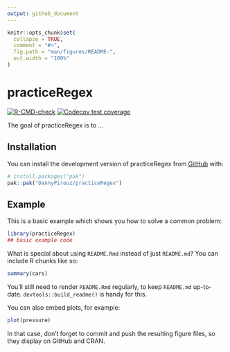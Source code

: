 ```yaml
---
output: github_document
---
```


<!-- README.md is generated from README.Rmd. Please edit that file -->

```r
knitr::opts_chunk$set(
  collapse = TRUE,
  comment = "#>",
  fig.path = "man/figures/README-",
  out.width = "100%"
)
```

# practiceRegex

<!-- badges: start -->
[![R-CMD-check](https://github.com/DannyPirouz/practiceRegex/actions/workflows/R-CMD-check.yaml/badge.svg)](https://github.com/DannyPirouz/practiceRegex/actions/workflows/R-CMD-check.yaml)
[![Codecov test coverage](https://codecov.io/gh/DannyPirouz/practiceRegex/graph/badge.svg)](https://app.codecov.io/gh/DannyPirouz/practiceRegex)
<!-- badges: end -->

The goal of practiceRegex is to ...

## Installation

You can install the development version of practiceRegex from [GitHub](https://github.com/) with:

``` r
# install.packages("pak")
pak::pak("DannyPirouz/practiceRegex")
```

## Example

This is a basic example which shows you how to solve a common problem:

```r
library(practiceRegex)
## basic example code
```

What is special about using `README.Rmd` instead of just `README.md`? You can include R chunks like so:

```r
summary(cars)
```

You'll still need to render `README.Rmd` regularly, to keep `README.md` up-to-date. `devtools::build_readme()` is handy for this.

You can also embed plots, for example:

```r
plot(pressure)
```

In that case, don't forget to commit and push the resulting figure files, so they display on GitHub and CRAN.
